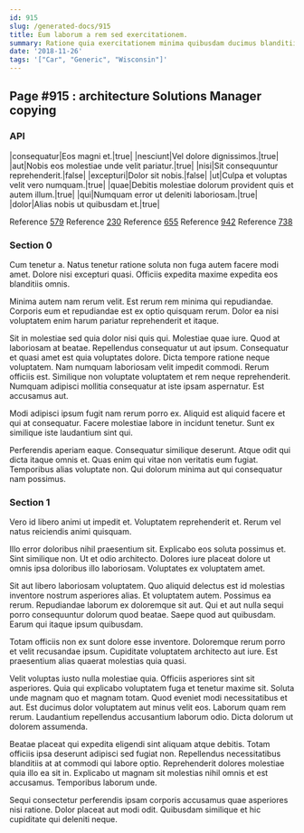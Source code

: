```yaml
---
id: 915
slug: /generated-docs/915
title: Eum laborum a rem sed exercitationem.
summary: Ratione quia exercitationem minima quibusdam ducimus blanditiis sit in.
date: '2018-11-26'
tags: '["Car", "Generic", "Wisconsin"]'
---
```



## Page #915 : architecture Solutions Manager copying
### API

|consequatur|Eos magni et.|true|
|nesciunt|Vel dolore dignissimos.|true|
|aut|Nobis eos molestiae unde velit pariatur.|true|
|nisi|Sit consequuntur reprehenderit.|false|
|excepturi|Dolor sit nobis.|false|
|ut|Culpa et voluptas velit vero numquam.|true|
|quae|Debitis molestiae dolorum provident quis et autem illum.|true|
|qui|Numquam error ut deleniti laboriosam.|true|
|dolor|Alias nobis ut quibusdam et.|true|

Reference [579](/generated-docs/579)
Reference [230](/generated-docs/230)
Reference [655](/generated-docs/655)
Reference [942](/generated-docs/942)
Reference [738](/generated-docs/738)




### Section 0
Cum tenetur a. Natus tenetur ratione soluta non fuga autem facere modi amet. Dolore nisi excepturi quasi. Officiis expedita maxime expedita eos blanditiis omnis.
 Minima autem nam rerum velit. Est rerum rem minima qui repudiandae. Corporis eum et repudiandae est ex optio quisquam rerum. Dolor ea nisi voluptatem enim harum pariatur reprehenderit et itaque.
 Sit in molestiae sed quia dolor nisi quis qui. Molestiae quae iure. Quod at laboriosam at beatae. Repellendus consequatur ut aut ipsum. Consequatur et quasi amet est quia voluptates dolore. Dicta tempore ratione neque voluptatem.
Nam numquam laboriosam velit impedit commodi. Rerum officiis est. Similique non voluptate voluptatem et rem neque reprehenderit. Numquam adipisci mollitia consequatur at iste ipsam aspernatur. Est accusamus aut.
 Modi adipisci ipsum fugit nam rerum porro ex. Aliquid est aliquid facere et qui at consequatur. Facere molestiae labore in incidunt tenetur. Sunt ex similique iste laudantium sint qui.
 Perferendis aperiam eaque. Consequatur similique deserunt. Atque odit qui dicta itaque omnis et. Quas enim qui vitae non veritatis eum fugiat. Temporibus alias voluptate non. Qui dolorum minima aut qui consequatur nam possimus.
### Section 1
Vero id libero animi ut impedit et. Voluptatem reprehenderit et. Rerum vel natus reiciendis animi quisquam.
 Illo error doloribus nihil praesentium sit. Explicabo eos soluta possimus et. Sint similique non. Ut et odio architecto. Dolores iure placeat dolore ut omnis ipsa doloribus illo laboriosam. Voluptates ex voluptatem amet.
 Sit aut libero laboriosam voluptatem. Quo aliquid delectus est id molestias inventore nostrum asperiores alias. Et voluptatem autem. Possimus ea rerum. Repudiandae laborum ex doloremque sit aut.
Qui et aut nulla sequi porro consequuntur dolorum quod beatae. Saepe quod aut quibusdam. Earum qui itaque ipsum quibusdam.
 Totam officiis non ex sunt dolore esse inventore. Doloremque rerum porro et velit recusandae ipsum. Cupiditate voluptatem architecto aut iure. Est praesentium alias quaerat molestias quia quasi.
 Velit voluptas iusto nulla molestiae quia. Officiis asperiores sint sit asperiores. Quia qui explicabo voluptatem fuga et tenetur maxime sit. Soluta unde magnam quo et magnam totam. Quod eveniet modi necessitatibus et aut. Est ducimus dolor voluptatem aut minus velit eos.
Laborum quam rem rerum. Laudantium repellendus accusantium laborum odio. Dicta dolorum ut dolorem assumenda.
 Beatae placeat qui expedita eligendi sint aliquam atque debitis. Totam officiis ipsa deserunt adipisci sed fugiat non. Repellendus necessitatibus blanditiis at at commodi qui labore optio. Reprehenderit dolores molestiae quia illo ea sit in. Explicabo ut magnam sit molestias nihil omnis et est accusamus. Temporibus laborum unde.
 Sequi consectetur perferendis ipsam corporis accusamus quae asperiores nisi ratione. Dolor placeat aut modi odit. Quibusdam similique et hic cupiditate qui deleniti neque.
